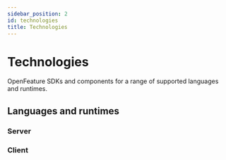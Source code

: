 ```yaml
---
sidebar_position: 2
id: technologies
title: Technologies
---
```


# Technologies

OpenFeature SDKs and components for a range of supported languages and runtimes.

## Languages and runtimes


### Server

<ServerTechnologiesTable />

### Client 

<ClientTechnologiesTable />

